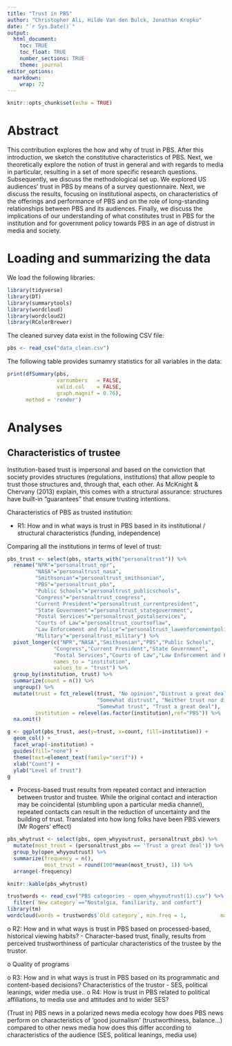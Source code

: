 ```yaml
---
title: "Trust in PBS"
author: "Christopher Ali, Hilde Van den Bulck, Jonathan Kropko"
date: "`r Sys.Date()`"
output: 
  html_document:
    toc: TRUE
    toc_float: TRUE
    number_sections: TRUE
    theme: journal
editor_options: 
  markdown: 
    wrap: 72
---
```


```r
knitr::opts_chunk$set(echo = TRUE)
```

# Abstract

This contribution explores the how and why of trust in PBS. After this
introduction, we sketch the constitutive characteristics of PBS. Next,
we theoretically explore the notion of trust in general and with regards
to media in particular, resulting in a set of more specific research
questions. Subsequently, we discuss the methodological set up. We
explored US audiences' trust in PBS by means of a survey questionnaire.
Next, we discuss the results, focusing on institutional aspects, on
characteristics of the offerings and performance of PBS and on the role
of long-standing relationships between PBS and its audiences. Finally,
we discuss the implications of our understanding of what constitutes
trust in PBS for the institution and for government policy towards PBS
in an age of distrust in media and society.

# Loading and summarizing the data

We load the following libraries:

```r
library(tidyverse)
library(DT)
library(summarytools)
library(wordcloud)
library(wordcloud2)
library(RColorBrewer)
```

The cleaned survey data exist in the following CSV file:

```r
pbs <- read_csv("data_clean.csv")
```

The following table provides sumamry statistics for all variables in the
data:

```r
print(dfSummary(pbs, 
                varnumbers   = FALSE, 
                valid.col    = FALSE, 
                graph.magnif = 0.76),
      method = 'render')
```

# Analyses

## Characteristics of trustee

Institution-based trust is impersonal and based on the conviction that
society provides structures (regulations, institutions) that allow
people to trust those structures and, through that, each other. As
McKnight & Chervany (2013) explain, this comes with a structural
assurance: structures have built-in "guarantees" that ensure trusting
intentions.

Characteristics of PBS as trusted institution:

-   R1: How and in what ways is trust in PBS based in its institutional
    / structural characteristics (funding, independence)

Comparing all the institutions in terms of level of trust:

```r
pbs_trust <- select(pbs, starts_with("personaltrust")) %>%
  rename("NPR"="personaltrust_npr",
         "NASA"="personaltrust_nasa",                
         "Smithsonian"="personaltrust_smithsonian",
         "PBS"="personaltrust_pbs",
         "Public Schools"="personaltrust_publicschools",
         "Congress"="personaltrust_congress",
         "Current President"="personaltrust_currentpresident",
         "State Government"="personaltrust_stategovernment",
         "Postal Services"="personaltrust_postalservices",
         "Courts of Law"="personaltrust_courtsoflaw",         
         "Law Enforcement and Police"="personaltrust_lawenforcementpolice",
         "Military"="personaltrust_military") %>%
  pivot_longer(c("NPR","NASA","Smithsonian","PBS","Public Schools",
               "Congress","Current President","State Government",
               "Postal Services","Courts of Law","Law Enforcement and Police","Military"),
               names_to = "institution",
               values_to = "trust") %>%
  group_by(institution, trust) %>%
  summarize(count = n()) %>%
  ungroup() %>%
  mutate(trust = fct_relevel(trust, "No opinion","Distrust a great deal",
                             "Somewhat distrust", "Neither trust nor distrust",
                             "Somewhat trust", "Trust a great deal"),
         institution = relevel(as.factor(institution),ref="PBS")) %>%
  na.omit()

g <- ggplot(pbs_trust, aes(y=trust, x=count, fill=institution)) +
  geom_col() +
  facet_wrap(~institution) + 
  guides(fill="none") +
  theme(text=element_text(family="serif")) +
  xlab("Count") +
  ylab("Level of trust")
g

```

* Process-based trust results from repeated contact and interaction between trustor and trustee. While the original contact and interaction may be coincidental (stumbling upon a particular media channel), repeated contacts can result in the reduction of uncertainty and the building of trust. Translated into how long folks have been PBS viewers (Mr Rogers' effect) 

```r
pbs_whytrust <- select(pbs, open_whyyoutrust, personaltrust_pbs) %>%
  mutate(most_trust = (personaltrust_pbs == 'Trust a great deal')) %>%
  group_by(open_whyyoutrust) %>%
  summarize(frequency = n(),
            most_trust = round(100*mean(most_trust), 1)) %>%
  arrange(-frequency)

knitr::kable(pbs_whytrust)
```
```r
trustwords <- read_csv("PBS categories - open_whyyoutrust(1).csv") %>%
  filter(`New category`=="Nostalgia, familiarity, and comfort")
library(tm)
wordcloud(words = trustwords$`Old category`, min.freq = 1,           max.words=200, random.order=FALSE, rot.per=0.35,            colors=brewer.pal(8, "Dark2"))
```

o R2: How and in what ways is trust in PBS based on processed-based, historical viewing habits?
-   Character-based trust, finally, results from perceived
    trustworthiness of particular characteristics of the trustee by the
    trustor. 
    
o Quality of programs 
    
o R3: How and in what ways is trust
    in PBS based on its programmatic and content-based decisions?
    Characteristics of the trustor
-   SES, political leanings, wider media use.. o R4: How is trust in PBS
    related to political affiliations, to media use and attitudes and to
    wider SES?

(Trust in) PBS news in a polarized news media ecology how does PBS news
perform on characteristics of 'good journalism' (trustworthiness,
balance...) compared to other news media how does this differ according
to characteristics of the audience (SES, political leanings, media use)
